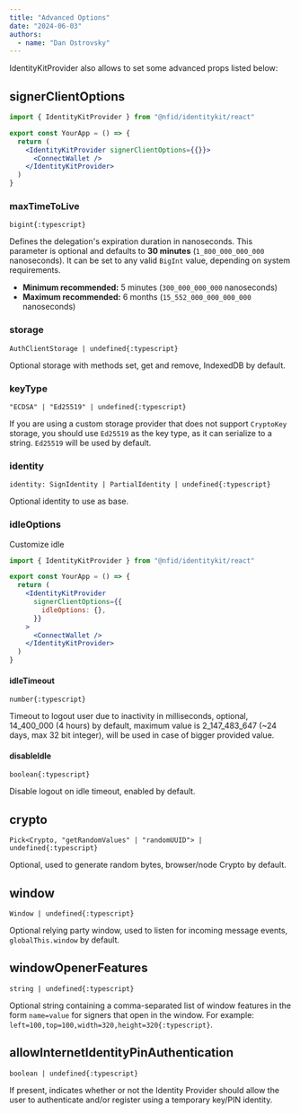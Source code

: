 ```yaml
---
title: "Advanced Options"
date: "2024-06-03"
authors:
  - name: "Dan Ostrovsky"
---
```


IdentityKitProvider also allows to set some advanced props listed below:

## signerClientOptions

```jsx
import { IdentityKitProvider } from "@nfid/identitykit/react"

export const YourApp = () => {
  return (
    <IdentityKitProvider signerClientOptions={{}}>
      <ConnectWallet />
    </IdentityKitProvider>
  )
}
```

### maxTimeToLive  

`bigint{:typescript}`  

Defines the delegation's expiration duration in nanoseconds. 
This parameter is optional and defaults to **30 minutes** (`1_800_000_000_000` nanoseconds). 
It can be set to any valid `BigInt` value, depending on system requirements.  

- **Minimum recommended:** 5 minutes (`300_000_000_000` nanoseconds)  
- **Maximum recommended:** 6 months (`15_552_000_000_000_000` nanoseconds)  
 
### storage

`AuthClientStorage | undefined{:typescript}`

Optional storage with methods set, get and remove, IndexedDB by default.

### keyType

`"ECDSA" | "Ed25519" | undefined{:typescript}`

If you are using a custom storage provider that does not support `CryptoKey` storage, you should use
`Ed25519` as the key type, as it can serialize to a string. `Ed25519` will be used by default.

### identity

`identity: SignIdentity | PartialIdentity | undefined{:typescript}`

Optional identity to use as base.

### idleOptions

Customize idle

```jsx
import { IdentityKitProvider } from "@nfid/identitykit/react"

export const YourApp = () => {
  return (
    <IdentityKitProvider
      signerClientOptions={{
        idleOptions: {},
      }}
    >
      <ConnectWallet />
    </IdentityKitProvider>
  )
}
```

#### idleTimeout

`number{:typescript}`

Timeout to logout user due to inactivity in milliseconds, optional, 14_400_000 (4 hours) by default,
maximum value is 2_147_483_647 (~24 days, max 32 bit integer), will be used in case of bigger
provided value.

#### disableIdle

`boolean{:typescript}`

Disable logout on idle timeout, enabled by default.

## crypto

`Pick<Crypto, "getRandomValues" | "randomUUID"> | undefined{:typescript}`

Optional, used to generate random bytes, browser/node Crypto by default.

## window

`Window | undefined{:typescript}`

Optional relying party window, used to listen for incoming message events, `globalThis.window` by
default.

## windowOpenerFeatures

`string | undefined{:typescript}`

Optional string containing a comma-separated list of window features in the form `name=value` for
signers that open in the window. For example: `left=100,top=100,width=320,height=320{:typescript}`.

## allowInternetIdentityPinAuthentication

`boolean | undefined{:typescript}`

If present, indicates whether or not the Identity Provider should allow the user to authenticate
and/or register using a temporary key/PIN identity.
